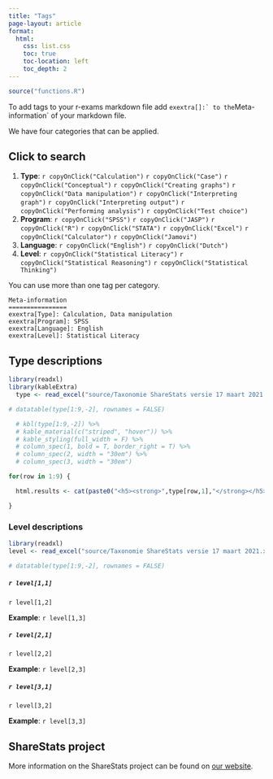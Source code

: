 ```yaml
---
title: "Tags"
page-layout: article
format:
  html:
    css: list.css
    toc: true
    toc-location: left
    toc_depth: 2
---
```


<script src="copyText.js"></script>

```r
source("functions.R")
```

To add tags to your r-exams markdown file add ```exextra[]:` to the ```Meta-information` of your markdown file.

We have four categories that can be applied.

## Click to search

<ol class="bullet">
<li><strong>Type</strong>:
`r copyOnClick("Calculation")`
`r copyOnClick("Case")`
`r copyOnClick("Conceptual")`
`r copyOnClick("Creating graphs")`
`r copyOnClick("Data manipulation")`
`r copyOnClick("Interpreting graph")`
`r copyOnClick("Interpreting output")`
`r copyOnClick("Performing analysis")`
`r copyOnClick("Test choice")`
</li>
<li><strong>Program</strong>:
`r copyOnClick("SPSS")`
`r copyOnClick("JASP")`
`r copyOnClick("R")`
`r copyOnClick("STATA")`
`r copyOnClick("Excel")`
`r copyOnClick("Calculator")`
`r copyOnClick("Jamovi")`
</li>
<li><strong>Language</strong>:
`r copyOnClick("English")`
`r copyOnClick("Dutch")`
</li>
<li><strong>Level</strong>:
`r copyOnClick("Statistical Literacy")`
`r copyOnClick("Statistical Reasoning")`
`r copyOnClick("Statistical Thinking")`
</li>
</ol>

You can use more than one tag per category.

```{}
Meta-information
================
exextra[Type]: Calculation, Data manipulation
exextra[Program]: SPSS
exextra[Language]: English
exextra[Level]: Statistical Literacy
```

## Type descriptions

```r
library(readxl)
library(kableExtra)
  type <- read_excel("source/Taxonomie ShareStats versie 17 maart 2021.xlsx", sheet = 2)

# datatable(type[1:9,-2], rownames = FALSE)

  # kbl(type[1:9,-2]) %>%
  # kable_material(c("striped", "hover")) %>%
  # kable_styling(full_width = F) %>%
  # column_spec(1, bold = T, border_right = T) %>%
  # column_spec(2, width = "30em") %>%
  # column_spec(3, width = "30em")

for(row in 1:9) {

  html.results <- cat(paste0("<h5><strong>",type[row,1],"</strong></h5><p>",type[row,3],"</p><p><strong>Example:</strong>: ", type[row,4],"</p>") )

}
```

### Level descriptions

```r
library(readxl)
level <- read_excel("source/Taxonomie ShareStats versie 17 maart 2021.xlsx", sheet = 3)

# datatable(type[1:9,-2], rownames = FALSE)
```

<h5>`r level[1,1]`</h5>

<p>`r level[1,2]`</p>

<p><strong>Example</strong>: `r level[1,3]`</p>

<h5>`r level[2,1]`</h5>

<p>`r level[2,2]`</p>

<p><strong>Example</strong>: `r level[2,3]`</p>

<h5>`r level[3,1]`</h5>

<p>`r level[3,2]`</p>

<p><strong>Example</strong>: `r level[3,3]`</p>

## ShareStats project

More information on the ShareStats project can be found on [our website](http://www.sharestats.nl).
